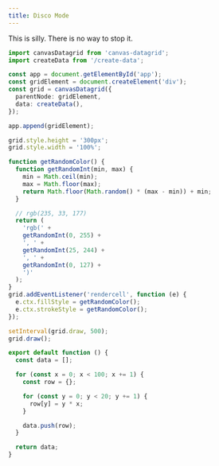 ```yaml
---
title: Disco Mode
---
```



This is silly. There is no way to stop it.

<SandpackEditor>

```ts
import canvasDatagrid from 'canvas-datagrid';
import createData from '/create-data';

const app = document.getElementById('app');
const gridElement = document.createElement('div');
const grid = canvasDatagrid({
  parentNode: gridElement,
  data: createData(),
});

app.append(gridElement);

grid.style.height = '300px';
grid.style.width = '100%';

function getRandomColor() {
  function getRandomInt(min, max) {
    min = Math.ceil(min);
    max = Math.floor(max);
    return Math.floor(Math.random() * (max - min)) + min;
  }

  // rgb(235, 33, 177)
  return (
    'rgb(' +
    getRandomInt(0, 255) +
    ', ' +
    getRandomInt(25, 244) +
    ', ' +
    getRandomInt(0, 127) +
    ')'
  );
}
grid.addEventListener('rendercell', function (e) {
  e.ctx.fillStyle = getRandomColor();
  e.ctx.strokeStyle = getRandomColor();
});

setInterval(grid.draw, 500);
grid.draw();
```

```ts create-data.ts
export default function () {
  const data = [];

  for (const x = 0; x < 100; x += 1) {
    const row = {};

    for (const y = 0; y < 20; y += 1) {
      row[y] = y * x;
    }

    data.push(row);
  }

  return data;
}
```

</SandpackEditor>
